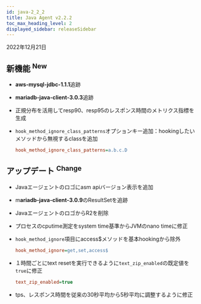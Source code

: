 ```yaml
---
id: java-2_2_2
title: Java Agent v2.2.2
toc_max_heading_level: 2
displayed_sidebar: releaseSidebar
---
```


2022年12月21日

## 新機能 <sup><Status>New</Status></sup>

- **aws-mysql-jdbc-1.1.1**追跡

- **mariadb-java-client-3.0.3**追跡

- 正規分布を活用してresp90、resp95のレスポンス時間のメトリクス指標を生成

- `hook_method_ignore_class_patterns`オプションキー追加：hookingしたいメソッドから無視するclassを追加
  ```ini title='whatap.conf'
  hook_method_ignore_class_patterns=a.b.c.D
  ```

## アップデート <sup><Status>Change</Status></sup>

- Javaエージェントのロゴにasm apiバージョン表示を追加

- m**ariadb-java-client-3.0.9**のResultSetを追跡

- JavaエージェントのロゴからR2を削除

- プロセスのcputime測定をsystem time基準からJVMのnano timeに修正

- `hook_method_ignore`項目にaccess$メソッドを基本hookingから除外

  ```ini title='whatap.conf'
  hook_method_ignore=get,set,access$
  ```

- １時間ごとにtext resetを実行できるように`text_zip_enabled`の既定値を`true`に修正
  ```ini title='whatap.conf'
  text_zip_enabled=true
  ```

- tps、レスポンス時間を従来の30秒平均から5秒平均に調整するように修正
